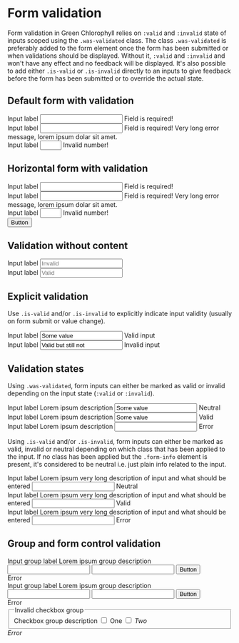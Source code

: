 
<Meta title="Components/Form/Validation" />

# Form validation

Form validation in Green Chlorophyll relies on `:valid` and `:invalid` state of inputs scoped using the `.was-validated` class. The class `.was-validated` is preferably added to the form element once the form has been submitted or when validations should be displayed. Without it, `:valid` and `:invalid` and won't have any effect and no feedback will be displayed.
It's also possible to add either `.is-valid` or `.is-invalid` directly to an inputs to give feedback before the form has been submitted or to override the actual state.

## Default form with validation

<form autocomplete="off" class="was-validated">
  <div class="form-group">
    <label for="input">Input label</label>
    <input id="input" type="text" required />
    <span class="form-info">Field is required!</span>
  </div>

  <div class="form-group">
    <label for="inputLong">Input label</label>
    <input id="inputLong" type="text" required />
    <span class="form-info">
      Field is required! Very long error message, lorem ipsum dolar sit amet.
    </span>
  </div>

  <div class="form-group">
    <label for="numberInput">Input label</label>
    <input id="numberInput" type="number" min="1" max="5" required />
    <span class="form-info">Invalid number!</span>
  </div>
</form>

## Horizontal form with validation

<form class="horizontal was-validated" autocomplete="off">
  <div class="form-group">
    <label for="inputHorizontal">Input label</label>
    <input id="inputHorizontal" type="text" required />
    <span class="form-info">Field is required!</span>
  </div>

  <div class="form-group">
    <label for="inputHorizontalLong">Input label</label>
    <input id="inputHorizontalLong" type="text" required />
    <span class="form-info">
      Field is required! Very long error message, lorem ipsum dolar sit amet.
    </span>
  </div>

  <div class="form-group">
    <label for="numberInputHorizontal">Input label</label>
    <input id="numberInputHorizontal" type="number" min="1" max="5" required />
    <span class="form-info">Invalid number!</span>
  </div>
  <button>Button</button>
</form>

## Validation without content

<form autocomplete="off" class="was-validated">
  <div class="form-group">
    <label for="inputNoFeedback">Input label</label>
    <input id="inputNoFeedback" type="text" required placeholder="Invalid" />
    <span class="form-info" />
  </div>

  <div class="form-group">
    <label for="inputNoinfo">Input label</label>
    <input id="inputNoFeedback" type="text" placeholder="Valid" />
    <span class="form-info" />
  </div>
</form>

## Explicit validation

Use `.is-valid` and/or `.is-invalid` to explicitly indicate input validity (usually on form submit or value change).

<form autocomplete="off">
  <div class="form-group">
    <label for="inputValid">Input label</label>
    <input id="inputValid" type="text" class="is-valid" value="Some value" required />
    <span class="form-info">Valid input</span>
  </div>

  <div class="form-group">
    <label for="inputInvalid">Input label</label>
    <input id="inputInvalid" type="text" class="is-invalid" value="Valid but still not" />
    <span class="form-info">Invalid input</span>
  </div>
</form>

## Validation states

Using `.was-validated`, form inputs can either be marked as valid or invalid depending on the input state (`:valid` or `:invalid`).

<form autocomplete="off" class="was-validated" novalidate>
  <div class="form-group">
    <label for="inputValid">Input label</label>
    <span class="form-info">Lorem ipsum description</span>
    <input id="inputValid" type="text" value="Some value" required />
    <span class="form-info">Neutral</span>
  </div>

  <div class="form-group">
    <label for="inputValid">Input label</label>
    <span class="form-info">Lorem ipsum description</span>
    <input id="inputValid" type="text" value="Some value" required />
    <span class="form-info">Valid</span>
  </div>

  <div class="form-group">
    <label for="inputValid">Input label</label>
    <span class="form-info">Lorem ipsum description</span>
    <input id="inputValid" type="text" required />
    <span class="form-info">Error</span>
  </div>
</form>

Using `.is-valid` and/or `.is-invalid`, form inputs can either be marked as valid, invalid or neutral depending on which class that has been applied to the input. If no class has been applied but the `.form-info` element is present, it's considered to be neutral i.e. just plain info related to the input.

<form autocomplete="off" novalidate>
  <div class="form-group">
    <label for="inputInvalid">Input label</label>
    <span class="form-info">
      Lorem ipsum very long description of input and what should be entered
    </span>
    <input id="inputInvalid" type="text" />
    <span class="form-info">Neutral</span>
  </div>

  <div class="form-group">
    <label for="inputInvalid">Input label</label>
    <span class="form-info">
      Lorem ipsum very long description of input and what should be entered
    </span>
    <input id="inputInvalid" type="text" class="is-valid" />
    <span class="form-info">Valid</span>
  </div>

  <div class="form-group">
    <label for="inputInvalid">Input label</label>
    <span class="form-info">
      Lorem ipsum very long description of input and what should be entered
    </span>
    <input id="inputInvalid" type="text" class="is-invalid" />
    <span class="form-info">Error</span>
  </div>
</form>

## Group and form control validation

<form>
  <div class="form-group">
    <label for="inputValid">Input group label</label>
    <span class="form-info">Lorem ipsum group description</span>
    <div class="group is-invalid">
      <input id="inputValid1" type="text" required />
      <input id="inputValid2" type="text" required />
      <button type="button">Button</button>
    </div>
    <span class="form-info">Error</span>
  </div>

  <div class="form-group">
    <label for="inputValid">Input group label</label>
    <span class="form-info">Lorem ipsum group description</span>
    <div class="group group-border is-invalid">
      <input id="inputValid1" type="text" required />
      <input id="inputValid2" type="text" required />
      <button type="button">Button</button>
    </div>
    <span class="form-info">Error</span>
  </div>

  <div class="form-group">
    <fieldset aria-describedby="checkboxGroupHelp1" class="is-invalid">
      <legend>Invalid checkbox group</legend>
      <span id="checkboxGroupHelp1" class="form-info">
        Checkbox group description
      </span>
      <label class="form-control">
        <input required class="is-invalid" type="checkbox" />
        <span>One</span>
        <i />
      </label>
      <label class="form-control">
        <input required class="is-invalid" type="checkbox" required />
        <span>Two</span>
        <i />
      </label>
    </fieldset>
    <span class="form-info">Error</span>
  </div>
</form>

